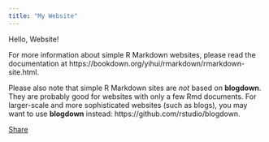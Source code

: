 ```yaml
---
title: "My Website"
---
```


Hello, Website!

For more information about simple R Markdown websites, please read the documentation at https://bookdown.org/yihui/rmarkdown/rmarkdown-site.html.

Please also note that simple R Markdown sites are _not_ based on **blogdown**. They are probably good for websites with only a few Rmd documents. For larger-scale and more sophisticated websites (such as blogs), you may want to use **blogdown** instead: https://github.com/rstudio/blogdown.

<div class="line-it-button" data-lang="en" data-type="share-a" data-ver="3" data-url="https://tpemartin.github.io/github-website-example3/" data-color="default" data-size="small" data-count="false" style="display: none;"></div>
 <script src="https://d.line-scdn.net/r/web/social-plugin/js/thirdparty/loader.min.js" async="async" defer="defer"></script>
 <div class="fb-share-button" data-href="https://tpemartin.github.io/github-website-example3/" data-layout="button" data-size="small"><a target="_blank" href="https://www.facebook.com/sharer/sharer.php?u=https%3A%2F%2Ftpemartin.github.io%2Fgithub-website-example3%2F&amp;src=sdkpreparse" class="fb-xfbml-parse-ignore">Share</a></div>